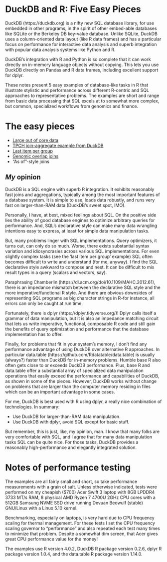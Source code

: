 # DuckDB and R: Five Easy Pieces

DuckDB (https://duckdb.org) is a nifty new SQL database library, for use
embedded in other programs, in the spirit of other embed-able databases like
SQLite or the Berkeley DB key-value database. Unlike SQLite, DuckDB uses a
column-oriented data layout (like R data frames) and has a particular focus on
performance for interactive data analysis and superb integration with popular
data analysis systems like Python and R.

DuckDB's integration with R and Python is so complete that it can work directly
on in-memory language objects without copying. This lets you use DuckDB
directly on Pandas and R data frames, including excellent support for dplyr.

These notes present 5 easy examples of database-like tasks in R that illustrate
stylistic and performance across different R-centric and SQL approaches to
representative problems.  The examples are short and range from basic data
processing that SQL excels at to somewhat more complex, but common, specialized
workflows from genomics and finance.
 

# The easy pieces

* [Large out of core data](https://bwlewis.github.io/duckdb_and_r/taxi/taxi.html)
* [TPCH join-aggregate example from DuckDB](https://bwlewis.github.io/duckdb_and_r/tpch/tpch.html)
* [Last item per group](https://bwlewis.github.io/duckdb_and_r/last/last.html)
* [Genomic overlap joins](https://bwlewis.github.io/duckdb_and_r/ranges/ranges.html)
* "As of"-style joins


## *My* opinion

DuckDB is a SQL engine with superb R integration. It exhibits reasonably fast
joins and aggregations, typically among the most important features of a
database system. It is simple to use, loads data robustly, and runs very
fast on larger-than-RAM data (DuckDB's sweet spot, IMO).

Personally, I have, at best, mixed feelings about SQL. On the positive side
lies the ability of good database engines to optimize arbitrary queries for
performance.  And, SQL's declarative style can make many data wrangling
intentions easy to express, at least for simple data manipulation tasks.

But, many problems linger with SQL implementations. Query optimizers, it turns
out, can only do so much.  Worse, there exists substantial syntax variation and
idiosyncrasies across various SQL implementations.  For even slightly complex
tasks (see the 'last item per group' example) SQL often becomes difficult to
write and understand (for me, anyway).  I find the SQL declarative style
awkward to compose and nest.  It can be  difficult to mix result types in a
query (scalars and vectors, say).

Paraphrasing Chamberlin (https://dl.acm.org/doi/10.1109/MAHC.2012.61), there is
an impedance mismatch between the declarative SQL style and the more
imperative/functional R style. And there are obvious downsides of representing
SQL programs as big character strings in R--for instance, all errors can only
be caught at run time.

Fortunately, there is dplyr (https://dplyr.tidyverse.org/)! Dplyr calls itself
a grammar of data manipulation, but it is also an impedance matching circuit
that lets us write imperative, functional, composable R code and still gain the
benefits of query optimization and performance that the database implementation
has to offer.

Finally, for problems that fit in your system's memory, I don't find any
performance advantage of using DuckDB over alternative R approaches.  In
particular data.table (https://github.com/Rdatatable/data.table) is usually
(always?) faster than DuckDB for in-memory problems. Humble base R also often
gets close to or exceeds DuckDB performance. Plus, base R and data.table offer a
substantial array of specialized data manipulation operations that easily
exceed the performance and capabilities of DuckDB, as shown in some of the
pieces.  However, DuckDB works without change on problems that are larger than
the computer memory residing in files which can be an important advantage in
some cases.

For me, DuckDB is best used with R using dplyr, a really nice combination of
technologies. In summary:

* Use DuckDB for larger-than-RAM data manipulation.
* Use DuckDB with dplyr, avoid SQL except for basic stuff.

But remember, this is just, like, my opinion, man.  I know that many folks are
very comfortable with SQL, and I agree that for many data manipulation tasks
SQL can be quite nice. For those tasks, DuckDB provides a reasonably
high-performance and elegantly integrated solution.




# Notes of performance testing

The examples are all fairly small and short, so take performance measurements
with a grain of salt. Unless otherwise indicated, tests were performed on my
cheapish ($700) Acer Swift 3 laptop with 8GB LPDDR4 3733 MT/s RAM, 8 physical
AMD Ryzen 7 4700U 2GHz CPU cores with a 512GB Samsung NVME SSD drive running
Devuan Beowulf (stable) GNU/Linux with a Linux 5.10 kernel.

Benchmarking, especially on laptops, is very hard due to CPU frequency scaling
for thermal management. For these tests I set the CPU frequency scaling
governor to "performance" and also repeated each test many times to minimize
that problem.  Despite a somewhat dim screen, that Acer gives great CPU
performance value for the money!

The examples use R version 4.0.2, DuckDB R package version 0.2.6, dplyr R
package version 1.0.4, and the data.table R package version 1.14.0.
